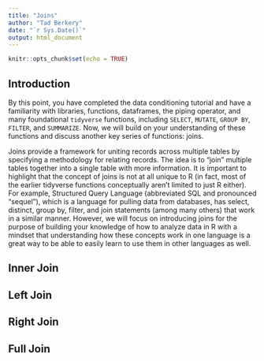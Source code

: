 ```yaml
---
title: "Joins"
author: "Tad Berkery"
date: "`r Sys.Date()`"
output: html_document
---
```


```r
knitr::opts_chunk$set(echo = TRUE)
```

## Introduction

By this point, you have completed the data conditioning tutorial and have a familiarity with libraries, functions, dataframes, the piping operator, and many foundational `tidyverse` functions, including `SELECT`, `MUTATE`, `GROUP BY`, `FILTER`, and `SUMMARIZE`. Now, we will build on your understanding of these functions and discuss another key series of functions: joins.

Joins provide a framework for uniting records across multiple tables by specifying a methodology for relating records. The idea is to "join" multiple tables together into a single table with more information. It is important to highlight that the concept of joins is not at all unique to R (in fact, most of the earlier tidyverse functions conceptually aren't limited to just R either). For example, Structured Query Language (abbreviated SQL and pronounced "sequel"), which is a language for pulling data from databases, has select, distinct, group by, filter, and join statements (among many others) that work in a similar manner. However, we will focus on introducing joins for the purpose of building your knowledge of how to analyze data in R with a mindset that understanding how these concepts work in one language is a great way to be able to easily learn to use them in other languages as well.

## Inner Join

## Left Join

## Right Join

## Full Join
